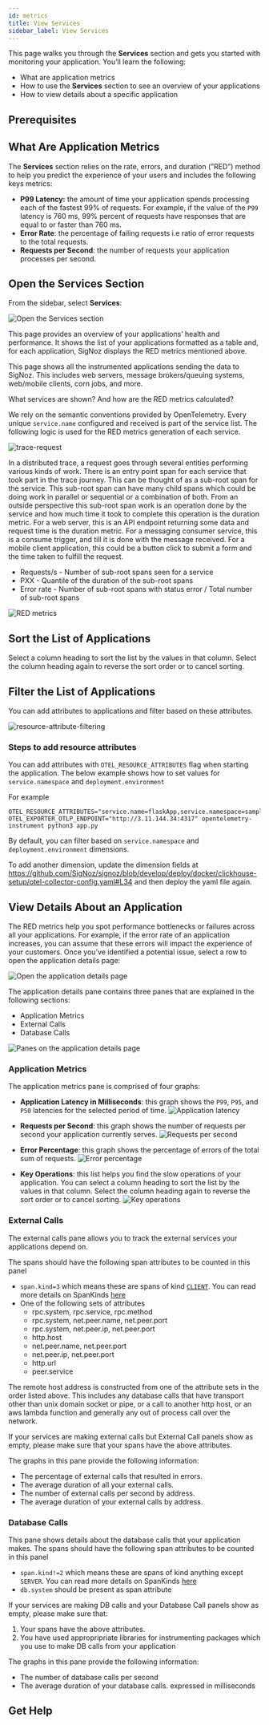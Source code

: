 ```yaml
---
id: metrics
title: View Services
sidebar_label: View Services
---
```



This page walks you through the **Services** section and gets you started with monitoring your application. You’ll learn the following:

- What are application metrics
- How to use the **Services** section to see an overview of your applications
- How to view details about a specific application


<UseHotRod /> 

## Prerequisites

<PrereqsInstrument /> 

## What Are Application Metrics

<MetricsDefinition /> 

The **Services** section relies on the rate, errors, and duration (”RED”) method to help you predict the experience of your users and includes the following keys metrics:

- **P99 Latency:** the amount of time your application spends processing each of the fastest 99% of requests. For example, if the value of the `P99` latency is 760 ms, 99% percent of requests have responses that are equal to or faster than 760 ms.
- **Error Rate**: the percentage of failing requests i.e ratio of error requests to the total requests.
- **Requests per Second**: the number of requests your application processes per second.

## Open the Services Section

From the sidebar, select **Services**:

![Open the Services section](/images/docs/open-services-v0.10.2.png)

This page provides an overview of your applications’ health and performance. It shows the list of your applications formatted as a table and, for each application, SigNoz displays the RED metrics mentioned above.

This page shows all the instrumented applications sending the data to SigNoz. This includes web servers, message brokers/queuing systems, web/mobile clients, corn jobs, and more.

What services are shown? And how are the RED metrics calculated?

We rely on the semantic conventions provided by OpenTelemetry. Every unique `service.name` configured and received is part of the service list. The following logic is used for the RED metrics generation of each service.

![trace-request](/images/docs/trace_request_shop.png)

In a distributed trace, a request goes through several entities performing various kinds of work. There is an entry point span for each service that took part in the trace journey. This can be thought of as a sub-root span for the service. This sub-root span can have many child spans which could be doing work in parallel or sequential or a combination of both. From an outside perspective this sub-root span work is an operation done by the service and how much time it took to complete this operation is the duration metric. For a web server, this is an API endpoint returning some data and request time is the duration metric. For a messaging consumer service, this is a consume trigger, and till it is done with the message received. For a mobile client application, this could be a button click to submit a form and the time taken to fulfill the request.

- Requests/s - Number of sub-root spans seen for a service
- PXX - Quantile of the duration of the sub-root spans
- Error rate - Number of sub-root spans with status error / Total number of sub-root spans


![RED metrics](/images/docs/open-services-v0.10.2.png)

## Sort the List of Applications

Select a column heading to sort the list by the values in that column. Select the column heading again to reverse the sort order or to cancel sorting.

## Filter the List of Applications

You can add attributes to applications and filter based on these attributes. 

![resource-attribute-filtering](/images/docs/resource-attribute-filtering.png)

### Steps to add resource attributes

You can add attributes with `OTEL_RESOURCE_ATTRIBUTES` flag when starting the application. The below example shows how to set values for `service.namespace` and `deployment.environment`

For example

```
OTEL_RESOURCE_ATTRIBUTES="service.name=flaskApp,service.namespace=sampleapps,deployment.environment=play" OTEL_EXPORTER_OTLP_ENDPOINT="http://3.11.144.34:4317" opentelemetry-instrument python3 app.py
```

By default, you can filter based on `service.namespace` and `deployment.environment` dimensions.

To add another dimension, update the dimension fields at https://github.com/SigNoz/signoz/blob/develop/deploy/docker/clickhouse-setup/otel-collector-config.yaml#L34
 and then deploy the yaml file again.

## View Details About an Application

The RED metrics help you spot performance bottlenecks or failures  across all your applications.  For example, if the error rate of an application increases, you can assume that these errors will impact the experience of your customers. Once you’ve identified a potential issue, select a row to open the application details page:

![Open the application details page](/images/docs/open-application-details-v0.10.2.png)

The application details pane contains three panes that are explained in the following sections:
- Application Metrics
- External Calls
- Database Calls

![Panes on the application details page](/images/docs/application-details-page-panes-v0.10.2.png)

### Application Metrics

The application metrics pane is comprised of four graphs:

- **Application Latency in Milliseconds**: this graph shows the `P99`, `P95`, and `P50` latencies for the selected period of time.
    ![Application latency](/images/docs/application-latency-v0.10.2.png)

- **Requests per Second**: this graph shows the number of requests per second your application currently serves.
    ![Requests per second](/images/docs/requests-per-second-v0.10.2.png)

- **Error Percentage**: this graph shows the percentage of errors of the total sum of requests.
    ![Error percentage](/images/docs/error-percentage-v0.10.2.png)

- **Key Operations**: this list helps you find the slow operations of your application. You can select a column heading to sort the list by the values in that column. Select the column heading again to reverse the sort order or to cancel sorting.
    ![Key operations](/images/docs/key-operations-v0.10.2.png)

### External Calls

The external calls pane allows you to track the external services your applications depend on.

The spans should have the following span attributes to be counted in this panel

- `span.kind=3` which means these are spans of kind [`CLIENT`](https://github.com/open-telemetry/opentelemetry-proto/blob/main/opentelemetry/proto/trace/v1/trace.proto#L139). You can read more details on SpanKinds [here](https://github.com/open-telemetry/opentelemetry-specification/blob/main/specification/trace/api.md#spankind)
- One of the following sets of attributes
    * rpc.system, rpc.service, rpc.method
    * rpc.system, net.peer.name, net.peer.port
    * rpc.system, net.peer.ip, net.peer.port
    * http.host
    * net.peer.name, net.peer.port
    * net.peer.ip, net.peer.port
    * http.url
    * peer.service

The remote host address is constructed from one of the attribute sets in the order listed above. This
includes any database calls that have transport other than unix domain socket or pipe, or a call to another http host, or an aws lambda function and generally any out of process call over the network.

If your services are making external calls but External Call panels show as empty, please make sure that your spans have the above attributes.

The graphs in this pane provide the following information:
- The percentage of external calls that resulted in errors.
- The average duration of all your external calls.
- The number of external calls per second by address.
- The average duration of your external calls by address.

### Database Calls

This pane shows details about the database calls that your application makes. The spans should have the following span attributes to be counted in this panel

- `span.kind!=2` which means these are spans of kind anything except `SERVER`. You can read more details on SpanKinds [here](https://github.com/open-telemetry/opentelemetry-specification/blob/main/specification/trace/api.md#spankind)
- `db.system` should be present as span attribute

If your services are making DB calls and your Database Call panels show as empty, please make sure that:
1. Your spans have the above attributes.
2. You have used appropripriate libraries for instrumenting packages which you use to make DB calls from your application

The graphs in this pane provide the following information:
- The number of database calls per second
- The average duration of your database calls. expressed in milliseconds

## Get Help

<GetHelp />
